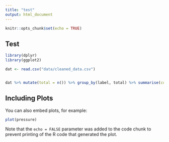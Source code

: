 ```yaml
---
title: "test"
output: html_document
---
```


```r
knitr::opts_chunk$set(echo = TRUE)
```

## Test


```r
library(dplyr)
library(ggplot2)

dat <- read.csv("data/cleaned_data.csv")


dat %>% mutate(total = n()) %>% group_by(label, total) %>% summarise(count=n()) %>% mutate(perc = count/total)

```

## Including Plots

You can also embed plots, for example:

```r
plot(pressure)
```

Note that the `echo = FALSE` parameter was added to the code chunk to prevent printing of the R code that generated the plot.
